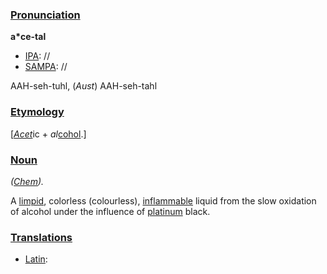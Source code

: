 ===[[Pronunciation]]===

'''a*ce-tal'''
*[[IPA]]: //
*[[SAMPA]]: //
AAH-seh-tuhl, (''Aust'') AAH-seh-tahl
===[[Etymology]]===

[''[[acetic|Acet]]''ic + ''al''[[alcohol|cohol]].]
===[[Noun]]===

''([[Chem (subject)|Chem]]).''

A [[limpid]], colorless (colourless), [[inflammable]] liquid from the slow oxidation of alcohol under the influence of [[platinum]] black.
===[[Translations]]===

*[[Latin]]: